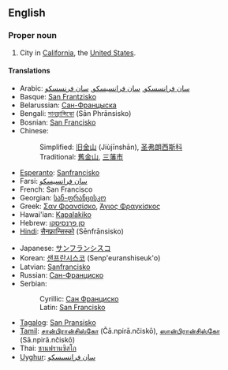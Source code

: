 ==English==
===Proper noun===
#City in [[California]], the [[United States]].

====Translations====
{{top}}
*Arabic: [[سان فرانسسكو]], [[سان فرانسيسكو]], [[سان فرنسسكو]]
*Basque: [[San Frantzisko]]
*Belarussian: [[Сан-Францыска]]
*Bengali: [[সানফ্রান্সিস্কো]] (Sān Phrānsisko)
*Bosnian: [[San Francisko#Bosnian|San Francisko]] {{m}}
*Chinese:
*:Simplified: [[旧金山]] (Jiùjīnshān), [[圣弗朗西斯科]]
*:Traditional: [[舊金山]], [[三藩市]]
*[[Esperanto]]: [[Sanfrancisko]]
*Farsi: [[سان فرانسیسکو]]
*French: San Francisco
*Georgian: [[სან-ფრანცისკო]]
*Greek: [[Σαν Φρανσίσκο]], [[Άγιος Φραγκίσκος]]
*Hawai'ian: [[Kapalakiko]]
*Hebrew: [[סן פרנסיסקו]]
*[[Hindi]]: [[सैनफ़्रान्सिस्को]] (Sēnfrānsisko)
{{mid}}
*Japanese: [[サンフランシスコ]]
*Korean: [[샌프란시스코]] (Senp'euranshiseuk'o)
*Latvian: [[Sanfrancisko]]
*Russian: [[Сан-Франциско]]
*Serbian:
*:Cyrillic: [[Сан Франциско]] {{m}}
*:Latin: [[San Francisko#Serbian|San Francisko]] {{m}}
*[[Tagalog]]: [[San Pransisko]]
*[[Tamil]]: [[சான்பிரான்சிஸ்கோ]] (Čā.npirā.nčiskō), [[ஸான்பிரான்சிஸ்கோ]] (Sā.npirā.nčiskō)
*Thai: [[ซานฟรานซิสโก]]
*[[Uyghur]]: [[ﺳﺎﻥ ﻓﺮﺍﻧﺴﯩﺴﻜﻮ]]
{{bottom}}